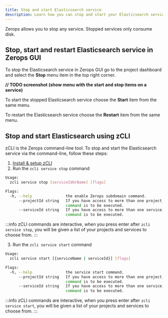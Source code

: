 ```yaml
---
title: Stop and start Elasticsearch service
description: Learn how you can stop and start your Elasticsearch service on Zerops.
---
```


Zerops allows you to stop any service. Stopped services only consume disk.

## Stop, start and restart Elasticsearch service in Zerops GUI

To stop the Elasticsearch service in Zerops GUI go to the project dashboard and select the **Stop** menu item in the top right corner.

**// TODO screenshot (show menu with the start and stop items on a service)**

To start the stopped Elasticsearch service choose the **Start** item from the same menu.

To restart the Elasticsearch service choose the **Restart** item from the same menu.

## Stop and start Elasticsearch using zCLI

zCLI is the Zerops command-line tool. To stop and start the Elasticsearch service via the command-line, follow these steps:

1. [Install & setup zCLI](/references/cli)
2. Run the `zcli service stop` command

```sh
Usage:
  zcli service stop [serviceIdOrName] [flags]

Flags:
  -h, --help               the enable Zerops subdomain command.
      --projectId string   If you have access to more than one project, you must specify the project ID for which the
                           command is to be executed.
      --serviceId string   If you have access to more than one service, you must specify the service ID for which the
                           command is to be executed.
```

:::info
zCLI commands are interactive, when you press enter after `zcli service stop`, you will be given a list of your projects and services to choose from.
:::

3. Run the `zcli service start` command

```sh
Usage:
  zcli service start [{serviceName | serviceId}] [flags]

Flags:
  -h, --help               the service start command.
      --projectId string   If you have access to more than one project, you must specify the project ID for which the
                           command is to be executed.
      --serviceId string   If you have access to more than one service, you must specify the service ID for which the
                           command is to be executed.
```

:::info
zCLI commands are interactive, when you press enter after `zcli service start`, you will be given a list of your projects and services to choose from.
:::
